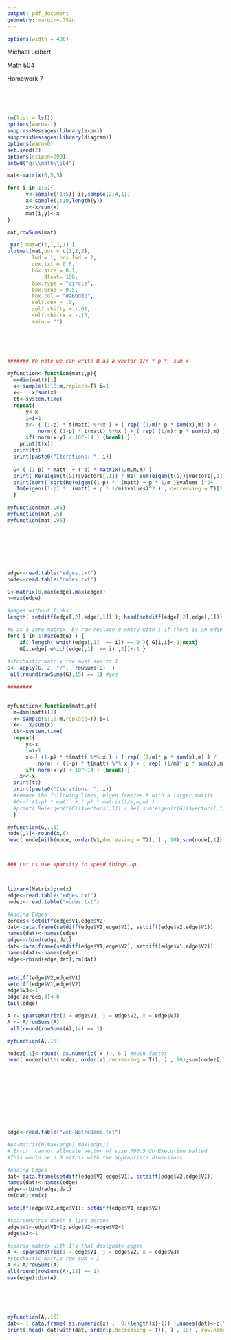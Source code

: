 ```yaml
---
output: pdf_document
geometry: margin=.75in
---
```


```r
options(width = 400)
```

Michael Leibert

Math 504 

Homework 7


\ 

\begin{itemize}

\item[2.] In this problem you'll apply power iteration to compute the dominant eigenvector $v$ which has eigenvalue $1$ and satisfies $M^Tv=v$. (REMEMBER, you need to consider $M^T$ not $M$!)  Remember, the $v$ you compute will have to be normalized to sum to 1, rather than the usual normalization of length $1$.  If you normalize $v$ in this way then $v_i$ will represent the probability of being at page $i$ after a long time surfing the web.  If we sort the pages in descending order of their $v_i$ we get the PageRank ordering.
\end{itemize}

\begin{itemize} \item[ ] \begin{itemize}  \item[(a)] 
To get your code running and for orientation, build a toy network of $5$ nodes (pages). Make sure that there is a path from each node in the network to every other node.
 \end{itemize} \end{itemize}

\ 

```r
rm(list = ls())
options(warn=-1)
suppressMessages(library(expm))
suppressMessages(library(diagram))
options(warn=0)
set.seed(2)
options(scipen=999)
setwd("g:\\math\\504")
```

```r
mat<-matrix(0,5,5)

for( i in 1:5){
	  y<-sample((1:5)[-i],sample(2:4,1))
	  x<-sample(1:10,length(y)) 
	  x<-x/sum(x)
	  mat[i,y]<-x	
}

mat;rowSums(mat)
```

```r
 par( mar=c(1,1,1,1) )
plotmat(mat,pos = c(1,2,2), 
        lwd = 1, box.lwd = 2, 
        cex.txt = 0.8, 
        box.size = 0.1, 
		    dtext= 100,
        box.type = "circle", 
        box.prop = 0.5,
        box.col = "#a6bddb",
        self.cex = .0,
        self.shifty = -.01,
        self.shiftx = -.13,
        main = "")
```

\ 

\begin{itemize} \item[ ] \begin{itemize}  \item[(a)] 
Using different values of $p$, compute the dominant eigenvector $v$ using power iteration and use \textbf{eigen} to determine the first two eigenvalues. (Remember to tranpose your matrix!)
 \end{itemize} \end{itemize} 
 
 
 \ 
 
 
```r
####### We note we can write B as a vector 1/n * p *  sum x

myfunction<-function(matt,p){
  m=dim(matt)[1]
  x<-sample(1:10,m,replace=T);i=1
  x<-   x/sum(x) 
  tt<-system.time(
  repeat{
	  y<-x
	  i=i+1
	  x<- ( (1-p) * t(matt) %*%x ) + ( rep( (1/m)* p * sum(x),m) ) / 
		  norm(( (1-p) * t(matt) %*%x ) + ( rep( (1/m)* p * sum(x),m) ))
 	  if( norm(x-y) < 10^-14 ) {break} } )
    print(t(x))
  print(tt) 
  print(paste0("Iterations: ", i)) 
  
  G<-( (1-p) * matt  + ( p) * matrix(1/m,m,m) ) 
  print( Re(eigen(t(G))$vectors[,1]) / Re( sum(eigen(t(G))$vectors[,1])  ) )
  print(sort( sqrt(Re(eigen((1-p) *  (matt) + p * 1/m )$values )^2+
   Im(eigen((1-p) *  (matt) + p * 1/m)$values)^2 ) , decreasing = T)[1:2])
  }

myfunction(mat,.05)
myfunction(mat,.5)
myfunction(mat,.95)
```



\ 

\begin{itemize} \item[ ] \begin{itemize}  \item[(a)] 
 Discuss how $p$ affects the distance between $\lambda_1$ and $\lambda_2$ and how this relates to the number of iterations needed for power iteration.   If $\lambda = a + bi$, that is $\lambda$ is complex, then it's size is $\sqrt{a^2 + b^2}$ and you can compare how far this is from $1$.
 
 \ 
 
 We know the power method will converge at a rate \( \displaystyle \left| \cfrac{\lambda_2}{\lambda_1} \right| \), so the smaller $\lambda_2$ is the faster the convergence and less iterations are required. With a lower $p$, $\lambda_2$ has higher values. For example $p=.05$, $\lambda_2 = 0.5680198$ and we see the amount of iterations required was 52. When we set $p=0.5$, $\lambda_2 = 0.2989578$ and the convergence was quicker with only 29 iterations. Lastly, when $p=0.95$ it only took 12 iterations to converge because $\lambda_2 =0.02989578$ which was considerably smaller than $\lambda_1$. For the increasing $p$ the ratio was smaller (smaller numerator), and less iterations were required.
 
 \end{itemize} \end{itemize} 
 
 
 \ 
 
  



\begin{itemize} \item[ ] \begin{itemize}  \item[(b)] 
 Now consider the Hollins Universtiy network and set $p=.15$.  Compute the dominant eigenvector of $M^T$  using power iteration.  Try to use \textbf{eigen} to compute $v$;  you'll see that eigen doesn't work well here.  Determine the highest rated web page.  
 \end{itemize} \end{itemize}


\ 


```r
edge<-read.table("edges.txt")
node<-read.table("nodes.txt")

G<-matrix(0,max(edge),max(edge))
n=max(edge)

#pages without links
length( setdiff(edge[,2],edge[,1]) ); head(setdiff(edge[,2],edge[,1]))

#G as a zero matrix, by row replace 0 entry with 1 if there is an edge
for( i in 1:max(edge) ) {
	if( length( which(edge[,1]  == i)) == 0 ){ G[i,i]<-1;next}
	G[i,edge[ which(edge[,1]  == i) ,2]]<-1 }
	
#stochastic matrix row must sum to 1
G<- apply(G, 2, "/",  rowSums(G)  )
 all(round(rowSums(G),15) == 1) #yes

######## 

 
myfunction<-function(matt,p){
  m=dim(matt)[1]
  x<-sample(1:10,m,replace=T);i=1
  x<-  x/sum(x)  
  tt<-system.time(
  repeat{
	  y<-x
	  i=i+1
	  x<-( (1-p) * t(matt) %*% x ) + ( rep( (1/m)* p * sum(x),m) ) / 
		  norm( ( (1-p) * t(matt) %*% x ) + ( rep( (1/m)* p * sum(x),m) ) )
 	  if( norm(x-y) < 10^-14 ) {break} } )
    x<<-x
  print(tt) 
  print(paste0("Iterations: ", i)) 
  #remove the following lines, eigen freezes R with a larger matrix
  #G<-( (1-p) * matt  + ( p) * matrix(1/m,m,m) ) 
  #print( Re(eigen(t(G))$vectors[,1]) / Re( sum(eigen(t(G))$vectors[,1])  ) )
  }

myfunction(G,.15)
node[,1]<-round(x,6)
head( node[with(node, order(V1,decreasing = T)), ] , 10);sum(node[,1])



### Let us use sparsity to speed things up



library(Matrix);rm(x)
edge<-read.table("edges.txt")
nodez<-read.table("nodes.txt")

#Adding Edges
zeroes<-setdiff(edge$V1,edge$V2)
dat<-data.frame(setdiff(edge$V2,edge$V1), setdiff(edge$V2,edge$V1))
names(dat)<-names(edge)
edge<-rbind(edge,dat)
dat<-data.frame(setdiff(edge$V1,edge$V2), setdiff(edge$V1,edge$V2))
names(dat)<-names(edge)
edge<-rbind(edge,dat);rm(dat)


setdiff(edge$V2,edge$V1)
setdiff(edge$V1,edge$V2)
edge$V3<-1
edge[zeroes,3]<-0
tail(edge)

A <- sparseMatrix(i = edge$V1, j = edge$V2, x = edge$V3)
A <- A/rowSums(A)
 all(round(rowSums(A),14) == 1)

myfunction(A,.15)

nodez[,1]<-round( as.numeric( x ) , 6 ) #much faster
head( nodez[with(nodez, order(V1,decreasing = T)), ] , 10);sum(nodez[,1])
 
```

 

\


\ 

\begin{itemize}

\item[(3)] The network has about 300,000 nodes and about 1,000,000 edges.   Look at the Notre Dame file to see the data format.   Names have been stripped and the nodes in the network are simply numbered.  Each row in the datafile contains two numbers, corresponding to a start node and end node connected by a directed edge.  You can load the data into R using \textbf{read.table} as usual.  

As we discussed in class, doing a single iteration of power method is $O(n^2)$.  For the Hollins University dataset this is not too bad, but for the Notre Dame network this would be very slow and, besides, we can't store the full $A$ matrix..   However, the adjacency matrix (i.e. $A$) of most networks will be sparse, meaning most entries will be zero.   Both in terms of storage and matrix multiplication, great savings can be achieved by not considering $0$ entries.  This comes down to representing the matrix $A$ in a data structure different than the usual $n \times n$ grid and exploiting this data structure to reduce the $O(n^2)$ to $O(n)$. We will not consider the specific data structures used to store sparse matrices, but instead simply use sparse matrices through R packages.  The \textbf{Matrix} package can handle sparse matrices.  A nice, short writeup about R packages dealing with sparse matrices is given here

To get a sparse matrix, use the \verb+as_adjacency_matrix+ function from igraph with the \textbf{sparse} flag set to TRUE.
 \end{itemize}


\ 



\begin{itemize} \item[ ] \begin{itemize}  \item[(a)] 
 Try to create an $A$ matrix with and without sparsity for this graph.  You will see that without sparsity, R will run out of memory.
 \end{itemize} \end{itemize}


\ 

```r
edge<-read.table("web-NotreDame.txt")

#A<-matrix(0,max(edge),max(edge)) 
# Error: cannot allocate vector of size 790.5 Gb Execution halted
#This would be a 0 matrix with the appropriate dimensions

#Adding Edges
dat<-data.frame(setdiff(edge$V2,edge$V1), setdiff(edge$V2,edge$V1))
names(dat)<-names(edge)
edge<-rbind(edge,dat)
rm(dat);rm(x)

setdiff(edge$V2,edge$V1); setdiff(edge$V1,edge$V2)

#sparseMatrix doesn't like zeroes
edge$V1<-edge$V1+1; edge$V2<-edge$V2+1
edge$V3<-1

#sparse matrix with 1's that designate edges
A <- sparseMatrix(i = edge$V1, j = edge$V2, x = edge$V3)
#stochastic matrix row sum = 1
A <- A/rowSums(A)
all(round(rowSums(A),12) == 1)
max(edge);dim(A)
```

\ 



\begin{itemize} \item[ ] \begin{itemize}  \item[(b)] 
Find the dominant eigenvector of $M^T$ and determine the most popular pages.  Use $p=.15$.
\end{itemize} \end{itemize}


\ 

```r
myfunction(A,.15)
dat<- ( data.frame( as.numeric(x) ,  0:(length(x)-1)) );names(dat)<-c("p","page")
print( head( dat[with(dat, order(p,decreasing = T)), ] , 10) , row.names = F);sum(as.numeric(x))

```


 
 

